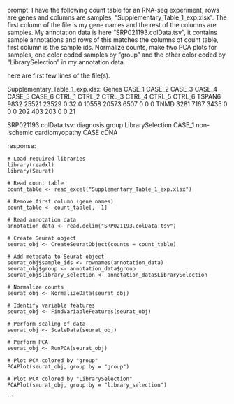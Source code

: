 prompt:
I have the following count table for an RNA-seq experiment, rows are genes and columns are samples, "Supplementary_Table_1_exp.xlsx". The first column of the file is my gene names and the rest of the columns are samples. My annotation data is here  "SRP021193.colData.tsv", it contains sample annotations and rows of this matches the columns of count table, first column is the sample ids. Normalize counts, make two PCA plots for samples, one color coded samples by "group" and the other color coded by "LibrarySelection" in my annotation data.

here are first few lines of the file(s).

Supplementary_Table_1_exp.xlsx:
Genes	CASE_1	CASE_2	CASE_3	CASE_4	CASE_5	CASE_6	CTRL_1	CTRL_2	CTRL_3	CTRL_4	CTRL_5	CTRL_6
TSPAN6	9832	25521	23529	0	32	0	10558	20573	6507	0	0	 0
TNMD	3281	 7167	 3435	0	 0	0	  202	  403	 203	0	0	21


SRP021193.colData.tsv:
	diagnosis	group	LibrarySelection
CASE_1	non-ischemic cardiomyopathy	CASE	cDNA


response:
```
# Load required libraries
library(readxl)
library(Seurat)

# Read count table
count_table <- read_excel("Supplementary_Table_1_exp.xlsx")

# Remove first column (gene names)
count_table <- count_table[, -1]

# Read annotation data
annotation_data <- read.delim("SRP021193.colData.tsv")

# Create Seurat object
seurat_obj <- CreateSeuratObject(counts = count_table)

# Add metadata to Seurat object
seurat_obj$sample_ids <- rownames(annotation_data)
seurat_obj$group <- annotation_data$group
seurat_obj$library_selection <- annotation_data$LibrarySelection

# Normalize counts
seurat_obj <- NormalizeData(seurat_obj)

# Identify variable features
seurat_obj <- FindVariableFeatures(seurat_obj)

# Perform scaling of data
seurat_obj <- ScaleData(seurat_obj)

# Perform PCA
seurat_obj <- RunPCA(seurat_obj)

# Plot PCA colored by "group"
PCAPlot(seurat_obj, group.by = "group")

# Plot PCA colored by "LibrarySelection"
PCAPlot(seurat_obj, group.by = "library_selection")
```
```
